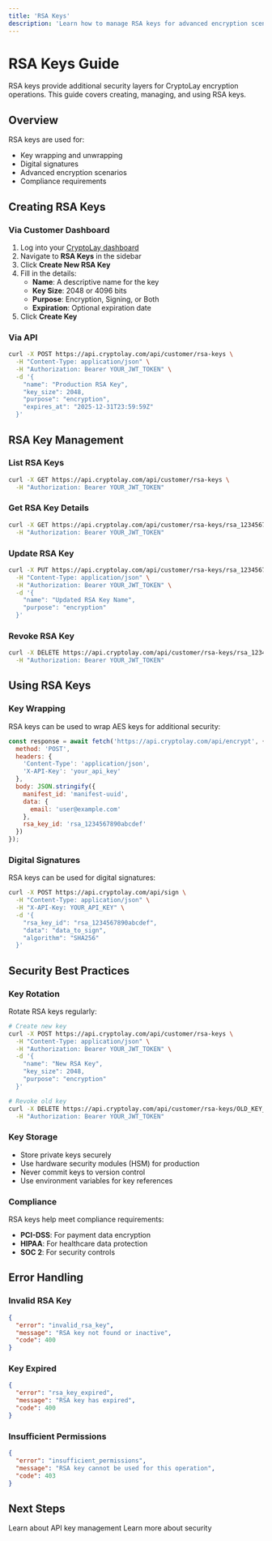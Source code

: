 ```yaml
---
title: 'RSA Keys'
description: 'Learn how to manage RSA keys for advanced encryption scenarios'
---
```


# RSA Keys Guide

RSA keys provide additional security layers for CryptoLay encryption operations. This guide covers creating, managing, and using RSA keys.

## Overview

RSA keys are used for:
- Key wrapping and unwrapping
- Digital signatures
- Advanced encryption scenarios
- Compliance requirements

## Creating RSA Keys

### Via Customer Dashboard

1. Log into your [CryptoLay dashboard](https://app.cryptolay.com)
2. Navigate to **RSA Keys** in the sidebar
3. Click **Create New RSA Key**
4. Fill in the details:
   - **Name**: A descriptive name for the key
   - **Key Size**: 2048 or 4096 bits
   - **Purpose**: Encryption, Signing, or Both
   - **Expiration**: Optional expiration date
5. Click **Create Key**

### Via API

```bash
curl -X POST https://api.cryptolay.com/api/customer/rsa-keys \
  -H "Content-Type: application/json" \
  -H "Authorization: Bearer YOUR_JWT_TOKEN" \
  -d '{
    "name": "Production RSA Key",
    "key_size": 2048,
    "purpose": "encryption",
    "expires_at": "2025-12-31T23:59:59Z"
  }'
```

## RSA Key Management

### List RSA Keys

```bash
curl -X GET https://api.cryptolay.com/api/customer/rsa-keys \
  -H "Authorization: Bearer YOUR_JWT_TOKEN"
```

### Get RSA Key Details

```bash
curl -X GET https://api.cryptolay.com/api/customer/rsa-keys/rsa_1234567890abcdef \
  -H "Authorization: Bearer YOUR_JWT_TOKEN"
```

### Update RSA Key

```bash
curl -X PUT https://api.cryptolay.com/api/customer/rsa-keys/rsa_1234567890abcdef \
  -H "Content-Type: application/json" \
  -H "Authorization: Bearer YOUR_JWT_TOKEN" \
  -d '{
    "name": "Updated RSA Key Name",
    "purpose": "encryption"
  }'
```

### Revoke RSA Key

```bash
curl -X DELETE https://api.cryptolay.com/api/customer/rsa-keys/rsa_1234567890abcdef \
  -H "Authorization: Bearer YOUR_JWT_TOKEN"
```

## Using RSA Keys

### Key Wrapping

RSA keys can be used to wrap AES keys for additional security:

```javascript
const response = await fetch('https://api.cryptolay.com/api/encrypt', {
  method: 'POST',
  headers: {
    'Content-Type': 'application/json',
    'X-API-Key': 'your_api_key'
  },
  body: JSON.stringify({
    manifest_id: 'manifest-uuid',
    data: {
      email: 'user@example.com'
    },
    rsa_key_id: 'rsa_1234567890abcdef'
  })
});
```

### Digital Signatures

RSA keys can be used for digital signatures:

```bash
curl -X POST https://api.cryptolay.com/api/sign \
  -H "Content-Type: application/json" \
  -H "X-API-Key: YOUR_API_KEY" \
  -d '{
    "rsa_key_id": "rsa_1234567890abcdef",
    "data": "data_to_sign",
    "algorithm": "SHA256"
  }'
```

## Security Best Practices

### Key Rotation

Rotate RSA keys regularly:

```bash
# Create new key
curl -X POST https://api.cryptolay.com/api/customer/rsa-keys \
  -H "Content-Type: application/json" \
  -H "Authorization: Bearer YOUR_JWT_TOKEN" \
  -d '{
    "name": "New RSA Key",
    "key_size": 2048,
    "purpose": "encryption"
  }'

# Revoke old key
curl -X DELETE https://api.cryptolay.com/api/customer/rsa-keys/OLD_KEY_ID \
  -H "Authorization: Bearer YOUR_JWT_TOKEN"
```

### Key Storage

- Store private keys securely
- Use hardware security modules (HSM) for production
- Never commit keys to version control
- Use environment variables for key references

### Compliance

RSA keys help meet compliance requirements:
- **PCI-DSS**: For payment data encryption
- **HIPAA**: For healthcare data protection
- **SOC 2**: For security controls

## Error Handling

### Invalid RSA Key

```json
{
  "error": "invalid_rsa_key",
  "message": "RSA key not found or inactive",
  "code": 400
}
```

### Key Expired

```json
{
  "error": "rsa_key_expired",
  "message": "RSA key has expired",
  "code": 400
}
```

### Insufficient Permissions

```json
{
  "error": "insufficient_permissions",
  "message": "RSA key cannot be used for this operation",
  "code": 403
}
```

## Next Steps

<CardGroup cols={2}>
  <Card
    title="API Keys"
    href="/guides/api-keys"
    icon="key"
  >
    Learn about API key management
  </Card>
  <Card
    title="Security Best Practices"
    href="/guides/security-best-practices"
    icon="shield"
  >
    Learn more about security
  </Card>
</CardGroup> 